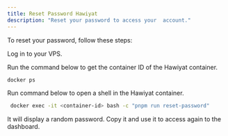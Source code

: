 ```yaml
---
title: Reset Password Hawiyat
description: "Reset your password to access your  account."
---
```



To reset your password, follow these steps:

<Steps>
<Step>
Log in to your VPS.
 
</Step>
 
<Step>
 
Run the command below to get the container ID of the Hawiyat container.

```bash
docker ps
```
 
</Step>
 
<Step>

Run command below to open a shell in the Hawiyat container.
```bash
 docker exec -it <container-id> bash -c "pnpm run reset-password"
``` 

 
</Step>
<Step>

It will display a random password. Copy it and use it to access again to the dashboard.

 
</Step>
</Steps>